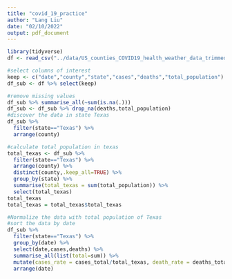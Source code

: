 ```yaml
---
title: "covid_19_practice"
author: "Lang Liu"
date: "02/10/2022"
output: pdf_document
---
```


```r
library(tidyverse)
df <- read_csv("../data/US_counties_COVID19_health_weather_data_trimmed.csv")
```

```r
#select columns of interest
keep <- c("date","county","state","cases","deaths","total_population")
df_sub <- df %>% select(keep)
```

```r
#remove missing values
df_sub %>% summarise_all(~sum(is.na(.)))
df_sub <- df_sub %>% drop_na(deaths,total_population)
#discover the data in state Texas
df_sub %>% 
  filter(state=="Texas") %>% 
  arrange(county)
```

```r
#calculate total population in texas
total_texas <- df_sub %>% 
  filter(state=="Texas") %>% 
  arrange(county) %>% 
  distinct(county,.keep_all=TRUE) %>% 
  group_by(state) %>% 
  summarise(total_texas = sum(total_population)) %>% 
  select(total_texas)
total_texas
total_texas = total_texas$total_texas
```

```r
#Normalize the data with total population of Texas
#sort the data by date
df_sub %>% 
  filter(state=="Texas") %>% 
  group_by(date) %>% 
  select(date,cases,deaths) %>% 
  summarise_all(list(total=sum)) %>% 
  mutate(cases_rate = cases_total/total_texas, death_rate = deaths_total/total_texas) %>% 
  arrange(date)
  
```

